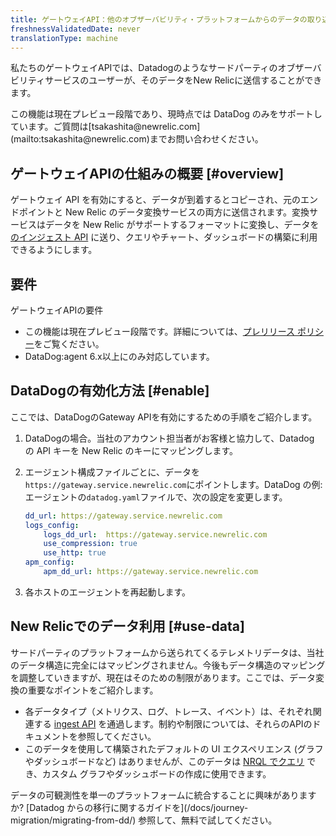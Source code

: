 ```yaml
---
title: ゲートウェイAPI：他のオブザーバビリティ・プラットフォームからのデータの取り込み
freshnessValidatedDate: never
translationType: machine
---
```


私たちのゲートウェイAPIでは、Datadogのようなサードパーティのオブザーバビリティサービスのユーザーが、そのデータをNew Relicに送信することができます。

<Callout variant="important">
  この機能は現在プレビュー段階であり、現時点では DataDog のみをサポートしています。ご質問は[tsakashita@newrelic.com](mailto:tsakashita@newrelic.com)までお問い合わせください。
</Callout>

## ゲートウェイAPIの仕組みの概要 [#overview]

ゲートウェイ API を有効にすると、データが到着するとコピーされ、元のエンドポイントと New Relic のデータ変換サービスの両方に送信されます。変換サービスはデータを New Relic がサポートするフォーマットに変換し、データを [のインジェスト API](/docs/telemetry-data-platform/get-data-new-relic/getting-started/introduction-new-relic-data-ingest-apis-sdks) に送り、クエリやチャート、ダッシュボードの構築に利用できるようにします。

## 要件

ゲートウェイAPIの要件

* この機能は現在プレビュー段階です。詳細については、[プレリリース ポリシー](/docs/licenses/license-information/referenced-policies/new-relic-pre-release-policy)をご覧ください。
* DataDog:agent 6.x以上にのみ対応しています。

## DataDogの有効化方法 [#enable]

ここでは、DataDogのGateway APIを有効にするための手順をご紹介します。

1. DataDogの場合。当社のアカウント担当者がお客様と協力して、Datadog の API キーを New Relic のキーにマッピングします。

2. エージェント構成ファイルごとに、データを`https://gateway.service.newrelic.com`にポイントします。DataDog の例: エージェントの`datadog.yaml`ファイルで、次の設定を変更します。

   ```yml
   dd_url: https://gateway.service.newrelic.com
   logs_config:
       logs_dd_url:  https://gateway.service.newrelic.com
       use_compression: true
       use_http: true
   apm_config:
       apm_dd_url: https://gateway.service.newrelic.com
   ```

3. 各ホストのエージェントを再起動します。

## New Relicでのデータ利用 [#use-data]

サードパーティのプラットフォームから送られてくるテレメトリデータは、当社のデータ構造に完全にはマッピングされません。今後もデータ構造のマッピングを調整していきますが、現在はそのための制限があります。ここでは、データ変換の重要なポイントをご紹介します。

* 各データタイプ（メトリクス、ログ、トレース、イベント）は、それぞれ関連する [ingest API](/docs/telemetry-data-platform/get-data-new-relic/getting-started/introduction-new-relic-data-ingest-apis-sdks) を通過します。制約や制限については、それらのAPIのドキュメントを参照してください。
* このデータを使用して構築されたデフォルトの UI エクスペリエンス (グラフやダッシュボードなど) はありませんが、このデータは [NRQL でクエリ](/docs/query-your-data/nrql-new-relic-query-language/get-started/introduction-nrql-new-relics-query-language) でき、カスタム グラフやダッシュボードの作成に使用できます。

<Callout variant="tip">
  データの可観測性を単一のプラットフォームに統合することに興味がありますか? [Datadog からの移行に関するガイドを](/docs/journey-migration/migrating-from-dd/) 参照して、無料で試してください。
</Callout>